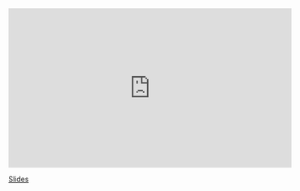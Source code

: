 <iframe width="560" height="315" src="https://www.youtube.com/embed/pngDGaic2cY" frameborder="0" allow="accelerometer; autoplay; encrypted-media; gyroscope; picture-in-picture" allowfullscreen></iframe>

[Slides](https://sta-363-s20.lucymcgowan.com/slides/19-boosting-tuning.html#1)